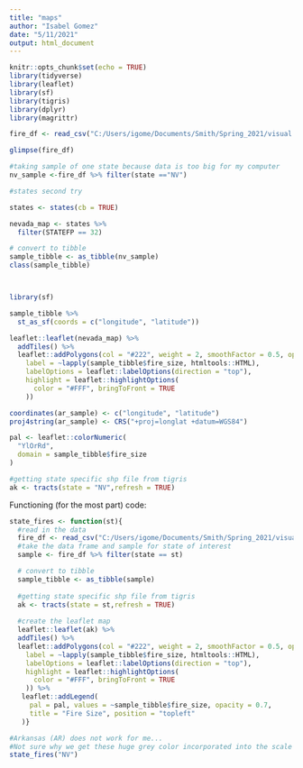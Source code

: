 ```yaml
---
title: "maps"
author: "Isabel Gomez"
date: "5/11/2021"
output: html_document
---
```

```r
knitr::opts_chunk$set(echo = TRUE)
library(tidyverse)
library(leaflet)
library(sf)
library(tigris)
library(dplyr)
library(magrittr)

fire_df <- read_csv("C:/Users/igome/Documents/Smith/Spring_2021/visual analyticsd/Final Project/FW_Veg_Rem_Combined.csv")
```


```r
glimpse(fire_df)

```

```r
#taking sample of one state because data is too big for my computer
nv_sample <-fire_df %>% filter(state =="NV")

#states second try

states <- states(cb = TRUE)

nevada_map <- states %>% 
  filter(STATEFP == 32)

```


```r
# convert to tibble 
sample_tibble <- as_tibble(nv_sample)
class(sample_tibble)



library(sf)

sample_tibble %>%
  st_as_sf(coords = c("longitude", "latitude"))

```


```r
leaflet::leaflet(nevada_map) %>% 
  addTiles() %>%
  leaflet::addPolygons(col = "#222", weight = 2, smoothFactor = 0.5, opacity = 1, fillColor = ~pal(sample_tibble$fire_size), fillOpacity = 0.7,
    label = ~lapply(sample_tibble$fire_size, htmltools::HTML),
    labelOptions = leaflet::labelOptions(direction = "top"),
    highlight = leaflet::highlightOptions(
      color = "#FFF", bringToFront = TRUE
    ))
```



```r
coordinates(ar_sample) <- c("longitude", "latitude")
proj4string(ar_sample) <- CRS("+proj=longlat +datum=WGS84") 
```



```r
pal <- leaflet::colorNumeric(
  "YlOrRd",
  domain = sample_tibble$fire_size
)
```


```r
#getting state specific shp file from tigris
ak <- tracts(state = "NV",refresh = TRUE)
```

Functioning (for the most part) code: 
```r
state_fires <- function(st){
  #read in the data 
  fire_df <- read_csv("C:/Users/igome/Documents/Smith/Spring_2021/visual analyticsd/Final Project/FW_Veg_Rem_Combined.csv")
  #take the data frame and sample for state of interest 
  sample <- fire_df %>% filter(state == st)

  # convert to tibble 
  sample_tibble <- as_tibble(sample)
  
  #getting state specific shp file from tigris
  ak <- tracts(state = st,refresh = TRUE)
  
  #create the leaflet map
  leaflet::leaflet(ak) %>% 
  addTiles() %>%
  leaflet::addPolygons(col = "#222", weight = 2, smoothFactor = 0.5, opacity = 1, fillColor = ~pal(sample_tibble$fire_size), fillOpacity = 0.7,
    label = ~lapply(sample_tibble$fire_size, htmltools::HTML),
    labelOptions = leaflet::labelOptions(direction = "top"),
    highlight = leaflet::highlightOptions(
      color = "#FFF", bringToFront = TRUE
    )) %>% 
   leaflet::addLegend(
     pal = pal, values = ~sample_tibble$fire_size, opacity = 0.7,
     title = "Fire Size", position = "topleft"
   )}

```


```r
#Arkansas (AR) does not work for me...
#Not sure why we get these huge grey color incorporated into the scale 
state_fires("NV")
```